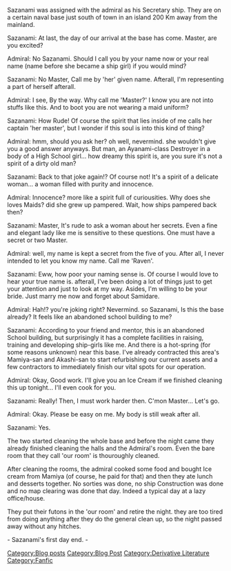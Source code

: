 Sazanami was assigned with the admiral as his Secretary ship. They are on a certain naval base just south of town in an island 200 Km away from the mainland.

Sazanami: At last, the day of our arrival at the base has come. Master, are you excited?

Admiral: No Sazanami. Should I call you by your name now or your real name (name before she became a ship girl) if you would mind?

Sazanami: No Master, Call me by 'her' given name. Afterall, I'm representing a part of herself afterall.

Admiral: I see, By the way. Why call me 'Master?' I know you are not into stuffs like this. And to boot you are not wearing a maid uniform?

Sazanami: How Rude! Of course the spirit that lies inside of me calls her captain 'her master', but I wonder if this soul is into this kind of thing?

Admiral: hmm, should you ask her? oh well, nevermind. she wouldn't give you a good answer anyways. But man, an Ayanami-class Destroyer in a body of a High School girl... how dreamy this spirit is, are you sure it's not a spirit of a dirty old man?

Sazanami: Back to that joke again!? Of course not! It's a spirit of a delicate woman... a woman filled with purity and innocence.

Admiral: Innocence? more like a spirit full of curiousities. Why does she loves Maids? did she grew up pampered. Wait, how ships pampered back then?

Sazanami: Master, It's rude to ask a woman about her secrets. Even a fine and elegant lady like me is sensitive to these questions. One must have a secret or two Master.

Admiral: well, my name is kept a secret from the five of you. After all, I never intended to let you know my name. Call me 'Raven'.

Sazanami: Eww, how poor your naming sense is. Of course I would love to hear your true name is. afterall, I've been doing a lot of things just to get your attention and just to look at my way. Asides, I'm willing to be your bride. Just marry me now and forget about Samidare.

Admiral: Hah!? you're joking right? Nevermind. so Sazanami, Is this the base already? It feels like an abandoned school building to me?

Sazanami: According to your friend and mentor, this is an abandoned School building, but surprisingly it has a complete facilities in raising, training and developing ship-girls like me. And there is a hot-spring (for some reasons unknown) near this base. I've already contracted this area's Mamiya-san and Akashi-san to start refurbishing our current assets and a few contractors to immediately finish our vital spots for our operation.

Admiral: Okay, Good work. I'll give you an Ice Cream if we finished cleaning this up tonight... I'll even cook for you.

Sazanami: Really! Then, I must work harder then. C'mon Master... Let's go.

Admiral: Okay. Please be easy on me. My body is still weak after all.

Sazanami: Yes.

The two started cleaning the whole base and before the night came they already finished cleaning the halls and the Admiral's room. Even the bare room that they call 'our room' is thouroughly cleaned.

After cleaning the rooms, the admiral cooked some food and bought Ice cream from Mamiya (of course, he paid for that) and then they ate lunch and desserts together. No sorties was done, no ship Construction was done and no map clearing was done that day. Indeed a typical day at a lazy office/house.

They put their futons in the 'our room' and retire the night. they are too tired from doing anything after they do the general clean up, so the night passed away without any hitches.



- Sazanami's first day end. -
[[Category:Blog posts]]
[[Category:Blog Post]]
[[Category:Derivative Literature]]
[[Category:Fanfic]]